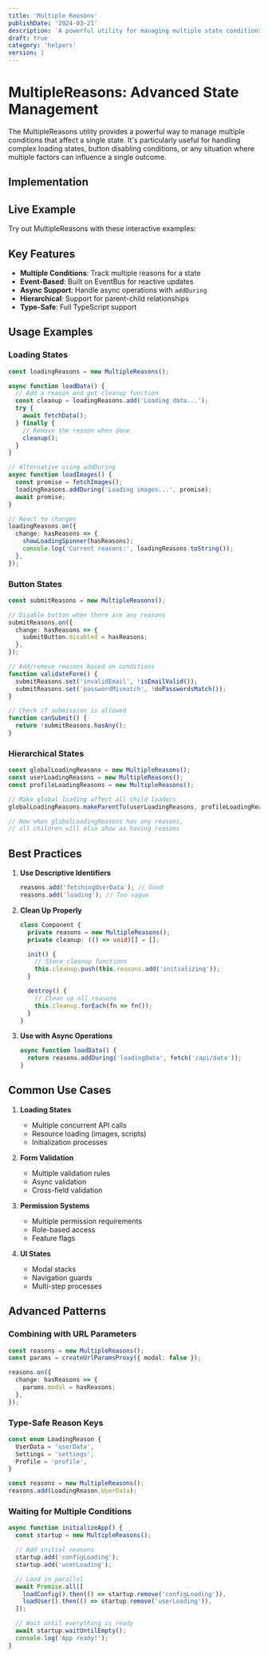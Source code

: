 ```yaml
---
title: 'Multiple Reasons'
publishDate: '2024-03-21'
description: 'A powerful utility for managing multiple state conditions'
draft: true
category: 'helpers'
version: 1
---
```



# MultipleReasons: Advanced State Management

The MultipleReasons utility provides a powerful way to manage multiple conditions that affect a single state. It's particularly useful for handling complex loading states, button disabling conditions, or any situation where multiple factors can influence a single outcome.

## Implementation

<CodeSnippet file="many-reasons.ts" />

## Live Example

Try out MultipleReasons with these interactive examples:

<Example component="many-reasons-example" />

## Key Features

- **Multiple Conditions**: Track multiple reasons for a state
- **Event-Based**: Built on EventBus for reactive updates
- **Async Support**: Handle async operations with `addDuring`
- **Hierarchical**: Support for parent-child relationships
- **Type-Safe**: Full TypeScript support

## Usage Examples

### Loading States

```typescript
const loadingReasons = new MultipleReasons();

async function loadData() {
  // Add a reason and get cleanup function
  const cleanup = loadingReasons.add('Loading data...');
  try {
    await fetchData();
  } finally {
    // Remove the reason when done
    cleanup();
  }
}

// Alternative using addDuring
async function loadImages() {
  const promise = fetchImages();
  loadingReasons.addDuring('Loading images...', promise);
  await promise;
}

// React to changes
loadingReasons.on({
  change: hasReasons => {
    showLoadingSpinner(hasReasons);
    console.log('Current reasons:', loadingReasons.toString());
  },
});
```

### Button States

```typescript
const submitReasons = new MultipleReasons();

// Disable button when there are any reasons
submitReasons.on({
  change: hasReasons => {
    submitButton.disabled = hasReasons;
  },
});

// Add/remove reasons based on conditions
function validateForm() {
  submitReasons.set('invalidEmail', !isEmailValid());
  submitReasons.set('passwordMismatch', !doPasswordsMatch());
}

// Check if submission is allowed
function canSubmit() {
  return !submitReasons.hasAny();
}
```

### Hierarchical States

```typescript
const globalLoadingReasons = new MultipleReasons();
const userLoadingReasons = new MultipleReasons();
const profileLoadingReasons = new MultipleReasons();

// Make global loading affect all child loaders
globalLoadingReasons.makeParentTo(userLoadingReasons, profileLoadingReasons);

// Now when globalLoadingReasons has any reasons,
// all children will also show as having reasons
```

## Best Practices

1. **Use Descriptive Identifiers**

   ```typescript
   reasons.add('fetchingUserData'); // Good
   reasons.add('loading'); // Too vague
   ```

2. **Clean Up Properly**

   ```typescript
   class Component {
     private reasons = new MultipleReasons();
     private cleanup: (() => void)[] = [];

     init() {
       // Store cleanup functions
       this.cleanup.push(this.reasons.add('initializing'));
     }

     destroy() {
       // Clean up all reasons
       this.cleanup.forEach(fn => fn());
     }
   }
   ```

3. **Use with Async Operations**
   ```typescript
   async function loadData() {
     return reasons.addDuring('loadingData', fetch('/api/data'));
   }
   ```

## Common Use Cases

1. **Loading States**

   - Multiple concurrent API calls
   - Resource loading (images, scripts)
   - Initialization processes

2. **Form Validation**

   - Multiple validation rules
   - Async validation
   - Cross-field validation

3. **Permission Systems**

   - Multiple permission requirements
   - Role-based access
   - Feature flags

4. **UI States**
   - Modal stacks
   - Navigation guards
   - Multi-step processes

## Advanced Patterns

### Combining with URL Parameters

```typescript
const reasons = new MultipleReasons();
const params = createUrlParamsProxy({ modal: false });

reasons.on({
  change: hasReasons => {
    params.modal = hasReasons;
  },
});
```

### Type-Safe Reason Keys

```typescript
const enum LoadingReason {
  UserData = 'userData',
  Settings = 'settings',
  Profile = 'profile',
}

const reasons = new MultipleReasons();
reasons.add(LoadingReason.UserData);
```

### Waiting for Multiple Conditions

```typescript
async function initializeApp() {
  const startup = new MultipleReasons();

  // Add initial reasons
  startup.add('configLoading');
  startup.add('userLoading');

  // Load in parallel
  await Promise.all([
    loadConfig().then(() => startup.remove('configLoading')),
    loadUser().then(() => startup.remove('userLoading')),
  ]);

  // Wait until everything is ready
  await startup.waitUntilEmpty();
  console.log('App ready!');
}
```
